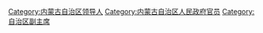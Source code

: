 [[Category:内蒙古自治区领导人|Category:内蒙古自治区领导人]]
[[Category:内蒙古自治区人民政府官员|Category:内蒙古自治区人民政府官员]]
[[Category:自治区副主席|Category:自治区副主席]]